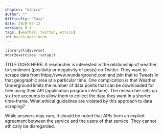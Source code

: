 ```yaml
---
chapter: "ethics"
author: ""
difficulty: "Easy"
date: 2020-07-12 
version: 0.1
tags: [weather, twitter, ethics]
id: beech-make-knob
---
```


```r
library(tidyverse)
mdsr2exercises::setup()
```

TITLE GOES HERE: A researcher is interested in the relationship of weather to sentiment (positivity or negativity of posts) on Twitter.  They want to scrape data from https://www.wunderground.com and join that to Tweets in that geographic area at a particular time.  One complication is that Weather Underground limits the number of data points that can be downloaded for free using their API (application program interface).  The researcher sets up six free accounts to allow them to collect the data they want in a shorter time-frame.  What ethical guidelines are violated by this approach to data scraping?

<!--begin-answer-->
While answers may vary, it should be noted that APIs form an explicit agreement between the service and the users of that service. They cannot ethically be disregarded.
<!--end-answer-->


